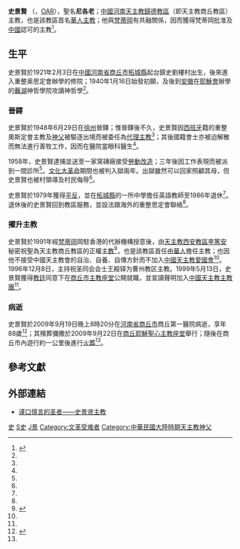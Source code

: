 {{Infobox Person
|name=史景賢
|image=Shi Jing Xian.jpg
|alt=230px
|caption=史景賢
|birth_date={{Birth date|1921|02|03}}
|birth_place={{ROC-1912|河南省}}[[商丘縣|商丘縣]][[柘城縣|柘城縣]]起台鎮史劉樓村
|death_date={{Death date and age|2009|09|16|1921|02|03}} 
|death_place={{CHN}}[[河南省|河南省]][[商丘市|商丘市]]商丘第一醫院
|occupation=神職人員
|religion=[[羅馬天主教會|羅馬天主教會]]
}}

'''史景賢''' （{{bd|1921年|2月3日|2009年|9月16日|catIdx=Shi史景賢}}，[[奧斯定會|OAR]]），聖名'''尼各老'''；[[中國|中國]][[河南|河南]][[天主教歸德教區|天主教歸德教區]]（即天主教商丘教區）主教，也是該教區首名[[華人|華人]][[主教|主教]]；他與[[梵蒂岡|梵蒂岡]]有共融關係，因而獲得梵蒂岡批准及[[中國|中國]]認可的主教<ref name="UCAN0925">{{cite web |url=http://www.ucanews.com/trad/2009/09/25/75850/ |title=中國  河南商丘教區重整思定會士史景賢主教病逝 |publisher=天主教亞洲通訊社 |accessdate=2009年12月24日 |date=2009年9月25日 |deadurl=yes |archiveurl=https://web.archive.org/web/20131104153306/http://www.ucanews.com/trad/2009/09/25/75850/ |archivedate=2013年11月4日 }}</ref>。

==生平==
史景賢於1921年2月3日在[[中國|中國]][[河南省|河南省]][[商丘市|商丘市]][[柘城縣|柘城縣]]起台鎮史劉樓村出生，後來進入重整奥思定會辦學的修院；1940年1月16日始發初願，及後到[[安徽|安徽]]在[[耶穌會|耶穌會]]辦學的[[蕪湖|蕪湖]]神哲學院攻讀神哲學<ref name="CCO" />。

===晉鐸===
史景賢於1948年6月29日在[[徐州|徐州]]晉鐸；惟晉鐸後不久，史景賢因[[西班牙|西班牙]]籍的重整奧斯定會主教及[[神父|神父]]被驅逐出境而被委任為[[代理主教|代理主教]]<ref name="UCAN0925" />；其後國籍會士亦被迫解散而無法進行善牧工作，因而在醫院當眼科醫生<ref name="UCAN0925" />。

1958年，史景賢逮捕並送至一家窯磚廠接受[[勞動改造|勞動改造]]；三年後因工作表現而被派到一間診所<ref name="CCO" />。[[文化大革命|文化大革命]]期間也被判入獄兩年。出獄雖然可以回家照顧其母，但史景賢也被村領導及村民侮辱<ref name="UCAN0925" />。

史景賢於1979年獲得[[平反|平反]]，並在[[柘城縣|柘城縣]]的一所中學擔任英語教師至1986年退休<ref name="CCO" />。退休後的史景賢回到教區服務，並設法跟海外的重整思定會聯絡<ref name="UCAN0925" />。

===擢升主教===
史景賢於1991年經[[梵蒂岡|梵蒂岡]]岡駐香港的代辦機構授意後，由[[天主教西安教區|天主教西安教區]][[李篤安|李篤安]]秘密祝聖為天主教商丘教區的正權[[主教|主教]]<ref name="文">{{cite news |url=http://paper.wenweipo.com/2007/01/03/NS0701030003.htm |title=公開傳播福音共築和諧社會 |publisher=文匯報 |accessdate=2009年12月23日 |date=2007年1月3日 |archive-date=2011年2月22日 |archive-url=https://web.archive.org/web/20110222203447/http://paper.wenweipo.com/2007/01/03/NS0701030003.htm |dead-url=no }}</ref>，也是該教區首任由[[華人|華人]]擔任主教；也因他不接受中國天主教會的自治、自養、自傳方針而不加入[[中國天主教愛國會|中國天主教愛國會]]<ref name="文" />。1996年12月8日，主持祝圣同会会士王殿铎为曹州教区主教。1999年5月13日，史景賢獲得[[教廷|教廷]]同意下在[[商丘市主教座堂|商丘市主教座堂]]公開就職，並宣讀聲明加入[[中國天主教主教團|中國天主教主教團]]<ref name="UCAN0925" />。

===病逝===
史景賢於2009年9月19日晚上8時20分在[[河南省|河南省]][[商丘市|商丘市]]商丘第一醫院病逝，享年88歲<ref name="CCO">{{cite web |url=http://www.chinacatholic.org/XindeNews.asp?Id=13140 |title=河南：商丘教区史景贤主教安息主怀 |publisher=信德網 |accessdate=2009年12月23日 |date=2009年9月22日 }}{{dead link|date=2017年12月 |bot=InternetArchiveBot |fix-attempted=yes }}</ref>；其殯葬彌撒於2009年9月22日在[[商丘|商丘]][[耶穌聖心主教座堂|耶穌聖心主教座堂]]舉行；隨後在商丘市內遊行約一公里後進行[[火葬|火葬]]<ref name="UCAN0925" />。

==參考文獻==
<div class="references-small">
<references/>
</div>

==外部連結==
*[http://blog.sina.com.cn/s/blog_500cf6040100gswm.html 谨口慎言的圣者——史景贤主教]{{Wayback|url=http://blog.sina.com.cn/s/blog_500cf6040100gswm.html |date=20160304131013 }} {{zh-cn}}

[[Category:柘城人|史]]
[[Category:中华人民共和国天主教主教|S史]]
[[Category:史姓|J景]]
[[Category:文革受难者|Category:文革受难者]]
[[Category:中華民國大陸時期天主教神父|Category:中華民國大陸時期天主教神父]]